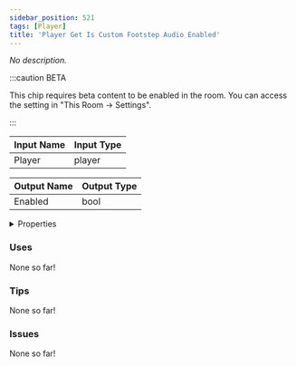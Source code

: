 ```yaml
---
sidebar_position: 521
tags: [Player]
title: 'Player Get Is Custom Footstep Audio Enabled'
---
```


*No description.*

:::caution BETA

This chip requires beta content to be enabled in the room. You can access the setting in "This Room -> Settings".

:::


<EsbSvg />

| Input Name | Input Type |
|-----------|-----------|
| Player | player |

| Output Name | Output Type |
|-----------|-----------|
| Enabled | bool |


<details>
  <summary>Properties</summary>
  <div>
    <div>
    <table>
      <thead>
        <tr>
          <th>Is beta required?</th>
          <th>✅</th>
        </tr>
        <tr>
          <th>Is this chip a trolling risk?</th>
          <th>❌</th>
        </tr>
        <tr>
          <th>Is this chip a role assignment risk?</th>
          <th>❌</th>
        </tr>
        <tr>
          <th>Chip UUID</th>
          <th>d5a7f0e5-b0ab-4b6d-82d2-cdecade30009</th>
        </tr>
      </thead>
    </table>
    </div>
  </div>
</details>

### Uses

None so far!

### Tips

None so far!

### Issues

None so far!